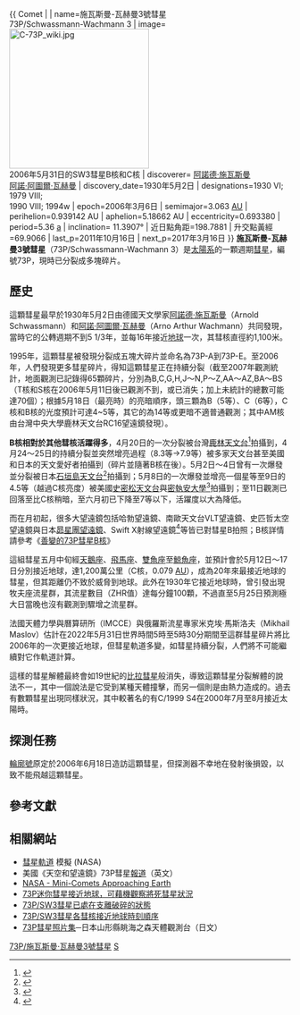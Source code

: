 {{ Comet |
| name=施瓦斯曼-瓦赫曼3號彗星<br />73P/Schwassmann-Wachmann 3
| image=[[File:C-73P_wiki.jpg|250px]]<br />2006年5月31日的SW3彗星B核和C核
| discoverer= [[阿諾德·施瓦斯曼|阿諾德·施瓦斯曼]]<br />
[[阿諾·阿圖爾·瓦赫曼|阿諾·阿圖爾·瓦赫曼]]
| discovery_date=1930年5月2日
| designations=1930 VI; 1979 VIII;<br />1990 VIII; 1994w
| epoch=2006年3月6日
| semimajor=3.063 [[天文單位|AU]]
| perihelion=0.939142 AU
| aphelion=5.18662 AU
| eccentricity=0.693380
| period=5.36 [[儒略年|a]]
| inclination= 11.3907°
| 近日點角距=198.7881
| 升交點黃經=69.9066
| last_p=2011年10月16日
| next_p=2017年3月16日
}}
'''施瓦斯曼-瓦赫曼3號彗星'''（73P/Schwassmann-Wachmann 3）是[[太陽系|太陽系]]的一顆週期[[彗星|彗星]]，編號73P，現時已分裂成多塊碎片。

==歷史==
這顆彗星最早於1930年5月2日由德國天文學家[[阿諾德·施瓦斯曼|阿諾德·施瓦斯曼]]（Arnold Schwassmann）和[[阿諾·阿圖爾·瓦赫曼|阿諾·阿圖爾·瓦赫曼]]（Arno Arthur Wachmann）共同發現，當時它的公轉週期不到5 1/3年，並每16年接近[[地球|地球]]一次，其彗核直徑約1,100米。

1995年，這顆彗星被發現分裂成五塊大碎片並命名為73P-A到73P-E。至2006年，人們發現更多彗星碎片，得知這顆彗星正在持續分裂（截至2007年觀測統計，地面觀測已記錄得65顆碎片，分別為B,C,G,H,J～N,P～Z,AA～AZ,BA～BS（T核和S核在2006年5月11日後已觀測不到，或已消失；加上未統計的總數可能達70個）；根據5月18日（最亮時）的亮暗順序，頭三顆為B（5等）、C（6等），C核和B核的光度預計可達4~5等，其它的為14等或更暗不適普通觀測；其中AM核由台灣中央大學鹿林天文台RC16望遠鏡發現）。

'''B核相對於其他彗核活躍得多'''，4月20日的一次分裂被台灣[[鹿林天文台|鹿林天文台]]<ref>{{Cite web |url=http://www.lulin.ncu.edu.tw/photogallery/73p-b-0418_0420.jpg |title=存档副本 |access-date=2006-05-09 |archive-date=2019-06-04 |archive-url=https://web.archive.org/web/20190604000752/http://www.lulin.ncu.edu.tw/photogallery/73p-b-0418_0420.jpg |dead-url=no }}</ref>拍攝到，4月24～25日的持續分裂並突然增亮過程（8.3等→7.9等）被多家天文台甚至美國和日本的天文愛好者拍攝到（碎片並隨著B核在後）。5月2日～4日曾有一次爆發並分裂被日本[[石垣島天文台|石垣島天文台]]<ref>[http://ryukyushimpo.jp/uploads/img445ff52aac02a.jpg ]</ref>拍攝到；5月8日的一次爆發並增亮一個星等至9日的4.5等（越過C核亮度）被美國[[史密松天文台|史密松天文台]]與[[密執安大學|密執安大學]]<ref>{{Cite web |url=http://spaceweather.com/swpod2006/09may06/smith.jpg |title=存档副本 |access-date=2006-05-10 |archive-date=2021-03-09 |archive-url=https://web.archive.org/web/20210309112742/https://spaceweather.com/swpod2006/09may06/smith.jpg |dead-url=no }}</ref>拍攝到；至11日觀測已回落至比C核稍暗，至六月初已下降至7等以下，活躍度以大為降低。

而在月初起，很多大望遠鏡包括哈勃望遠鏡、南歐天文台VLT望遠鏡、史匹哲太空望遠鏡與日本[[昴星團望遠鏡|昴星團望遠鏡]]、Swift X射線望遠鏡<ref>{{Cite web |url=http://www.nasa.gov/mission_pages/swift/bursts/swift_comet.html |title=存档副本 |access-date=2006-05-19 |archive-date=2021-03-23 |archive-url=https://web.archive.org/web/20210323123830/http://www.nasa.gov/mission_pages/swift/bursts/swift_comet.html |dead-url=no }}</ref>等皆已對彗星B拍照；B核詳情請參考《[https://web.archive.org/web/20071020045403/http://211.79.137.77/news/2006/200605/06051201.htm 善變的73P彗星B核]》

這組彗星五月中旬經[[天鵝座|天鵝座]]、[[飛馬座|飛馬座]]、[[雙魚座|雙魚座]]至[[鯨魚座|鯨魚座]]，並預計會於5月12日～17日分別接近地球，達1,200萬公里（C核，0.079 [[天文單位|AU]]），成為20年來最接近地球的彗星，但其距離仍不致於威脅到地球。此外在1930年它接近地球時，曾引發出現牧夫座流星群，其流星數目（ZHR值）達每分鐘100顆，不過直至5月25日預測極大日當晚也沒有觀測到驟增之流星群。

法國天體力學與曆算研所（IMCCE）與俄羅斯流星專家米克埃·馬斯洛夫（Mikhail Maslov）估計在2022年5月31日世界時間5時至5時30分期間至這群彗星碎片將比2006年的一次更接近地球，但彗星軌道多變，如彗星持續分裂，人們將不可能繼續對它作軌道計算。

這樣的彗星解體最終會如19世紀的[[比拉彗星|比拉彗星]]般消失，導致這顆彗星分裂解體的說法不一，其中一個說法是它受到某種天體撞擊，而另一個則是由熱力造成的。過去有數顆彗星出現同樣狀況，其中較著名的有C/1999 S4在2000年7月至8月接近太陽時。

==探測任務==
[[輪廓號|輪廓號]]原定於2006年6月18日造訪這顆彗星，但探測器不幸地在發射後損毀，以致不能飛越這顆彗星。

== 參考文獻 ==
{{Reflist|colwidth=30em}}

== 相關網站 ==
{{wikinews|垂死彗星將造訪地球}}
* [http://ssd.jpl.nasa.gov/sbdb.cgi?sstr=73P;orb=1 彗星軌道] {{Wayback|url=http://ssd.jpl.nasa.gov/sbdb.cgi?sstr=73P;orb=1 |date=20200726100107 }}模擬 (NASA)
* 美國《天空和望遠鏡》73P彗星[https://web.archive.org/web/20060509121951/http://skyandtelescope.com/observing/objects/comets/article_1704_1.asp 報道]（英文）
* [https://web.archive.org/web/20060423175654/http://science.nasa.gov/headlines/y2006/24mar_73p.htm NASA - Mini-Comets Approaching Earth]
* [https://web.archive.org/web/20071008100505/http://211.79.137.77/news/2006/200603/06032602.htm 73P迷你彗星接近地球，可藉機觀察將死彗星狀況]
* [https://web.archive.org/web/20071020045435/http://211.79.137.77/news/2006/200604/06042801.htm 73P/SW3彗星已處在支離破碎的狀態]
* [https://web.archive.org/web/20071020045839/http://211.79.137.77/news/2006/200605/06050503.htm 73P/SW3彗星各彗核接近地球時刻順序]
* [http://homepage3.nifty.com/chokainomori-ao/Comet%2073P%20Schwassmann-Wachmann%203.html 73P彗星照片集]─日本山形縣眺海之森天體觀測台（日文）

{{PeriodicComets Navigator|丹寧－藤川彗星|斯米爾諾娃-切爾尼赫彗星}}

[[Category:彗星|73P/施瓦斯曼·瓦赫曼3號彗星]]
[[Category:流星雨母天體|S]]